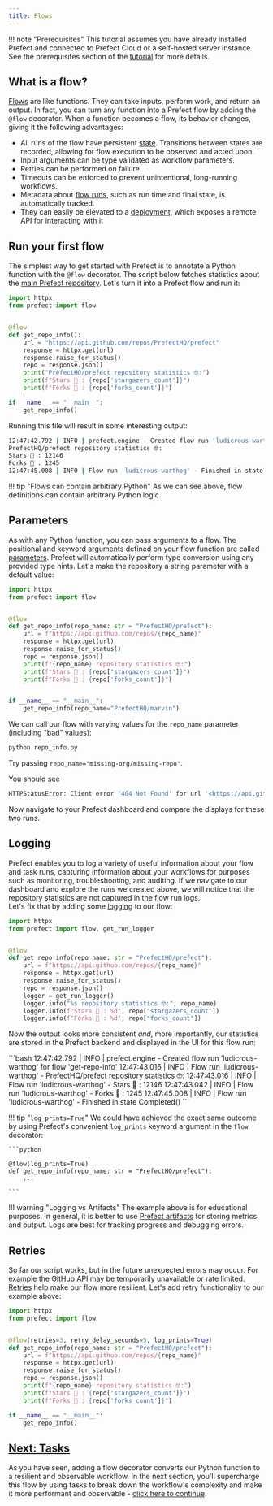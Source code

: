 ```yaml
---
title: Flows
---
```

!!! note "Prerequisites"
    This tutorial assumes you have already installed Prefect and connected to Prefect Cloud or a self-hosted server instance.
    See the prerequisites section of the [tutorial](/2.15.0/tutorial/) for more details.

## What is a flow?

[Flows](/2.15.0/concepts/flows/) are like functions.
They can take inputs, perform work, and return an output.
In fact, you can turn any function into a Prefect flow by adding the `@flow` decorator.
When a function becomes a flow, its behavior changes, giving it the following advantages:

- All runs of the flow have persistent [state](/2.15.0/concepts/states/). Transitions between states are recorded, allowing for flow execution to be observed and acted upon.
- Input arguments can be type validated as workflow parameters.
- Retries can be performed on failure.
- Timeouts can be enforced to prevent unintentional, long-running workflows.
- Metadata about [flow runs](#flow-runs), such as run time and final state, is automatically tracked.
- They can easily be elevated to a [deployment](/2.15.0/concepts/deployments/), which exposes a remote API for interacting with it

## Run your first flow

The simplest way to get started with Prefect is to annotate a Python function with the `@flow` decorator.
The script below fetches statistics about the [main Prefect repository](https://github.com/PrefectHQ/prefect).
Let's turn it into a Prefect flow and run it:

```python title="repo_info.py" hl_lines="2 5"
import httpx
from prefect import flow


@flow
def get_repo_info():
    url = "https://api.github.com/repos/PrefectHQ/prefect"
    response = httpx.get(url)
    response.raise_for_status()
    repo = response.json()
    print("PrefectHQ/prefect repository statistics 🤓:")
    print(f"Stars 🌠 : {repo['stargazers_count']}")
    print(f"Forks 🍴 : {repo['forks_count']}")

if __name__ == "__main__":
    get_repo_info()
```

Running this file will result in some interesting output:

<div class="terminal">

```bash
12:47:42.792 | INFO | prefect.engine - Created flow run 'ludicrous-warthog' for flow 'get-repo-info'
PrefectHQ/prefect repository statistics 🤓:
Stars 🌠 : 12146
Forks 🍴 : 1245
12:47:45.008 | INFO | Flow run 'ludicrous-warthog' - Finished in state Completed()
```

</div>

!!! tip "Flows can contain arbitrary Python"
    As we can see above, flow definitions can contain arbitrary Python logic.

## Parameters

As with any Python function, you can pass arguments to a flow.
The positional and keyword arguments defined on your flow function are called [parameters](/2.15.0/concepts/flows/#parameters).
Prefect will automatically perform type conversion using any provided type hints.
Let's make the repository a string parameter with a default value:

```python hl_lines="6 7 11" title="repo_info.py"
import httpx
from prefect import flow


@flow
def get_repo_info(repo_name: str = "PrefectHQ/prefect"):
    url = f"https://api.github.com/repos/{repo_name}"
    response = httpx.get(url)
    response.raise_for_status()
    repo = response.json()
    print(f"{repo_name} repository statistics 🤓:")
    print(f"Stars 🌠 : {repo['stargazers_count']}")
    print(f"Forks 🍴 : {repo['forks_count']}")


if __name__ == "__main__":
    get_repo_info(repo_name="PrefectHQ/marvin")
```

We can call our flow with varying values for the `repo_name` parameter (including "bad" values):

<div class="terminal">

```bash
python repo_info.py
```

</div>

Try passing `repo_name="missing-org/missing-repo"`.

You should see

<div class="terminal">

```bash
HTTPStatusError: Client error '404 Not Found' for url '<https://api.github.com/repos/missing-org/missing-repo>'

```

</div>

Now navigate to your Prefect dashboard and compare the displays for these two runs.

## Logging

Prefect enables you to log a variety of useful information about your flow and task runs, capturing information about your workflows for purposes such as monitoring, troubleshooting, and auditing.
If we navigate to our dashboard and explore the runs we created above, we will notice that the repository statistics are not captured in the flow run logs.  
Let's fix that by adding some [logging](/2.15.0/concepts/logs) to our flow:

```python hl_lines="2 11-14" title="repo_info.py"
import httpx
from prefect import flow, get_run_logger


@flow
def get_repo_info(repo_name: str = "PrefectHQ/prefect"):
    url = f"https://api.github.com/repos/{repo_name}"
    response = httpx.get(url)
    response.raise_for_status()
    repo = response.json()
    logger = get_run_logger()
    logger.info("%s repository statistics 🤓:", repo_name)
    logger.info(f"Stars 🌠 : %d", repo["stargazers_count"])
    logger.info(f"Forks 🍴 : %d", repo["forks_count"])
```

Now the output looks more consistent _and_, more importantly, our statistics are stored in the Prefect backend and displayed in the UI for this flow run:

<div class="terminal">
```bash
12:47:42.792 | INFO    | prefect.engine - Created flow run 'ludicrous-warthog' for flow 'get-repo-info'
12:47:43.016 | INFO    | Flow run 'ludicrous-warthog' - PrefectHQ/prefect repository statistics 🤓:
12:47:43.016 | INFO    | Flow run 'ludicrous-warthog' - Stars 🌠 : 12146
12:47:43.042 | INFO    | Flow run 'ludicrous-warthog' - Forks 🍴 : 1245
12:47:45.008 | INFO    | Flow run 'ludicrous-warthog' - Finished in state Completed()
```
</div>

!!! tip "`log_prints=True`"
    We could have achieved the exact same outcome by using Prefect's convenient `log_prints` keyword argument in the `flow` decorator:

    ```python

    @flow(log_prints=True)
    def get_repo_info(repo_name: str = "PrefectHQ/prefect"):
        ...

    ```

!!! warning "Logging vs Artifacts"
    The example above is for educational purposes.
    In general, it is better to use [Prefect artifacts](/2.15.0/concepts/artifacts/) for storing metrics and output.
    Logs are best for tracking progress and debugging errors.

## Retries

So far our script works, but in the future unexpected errors may occur.
For example the GitHub API may be temporarily unavailable or rate limited.
[Retries](/2.15.0/concepts/flows/#flow-settings) help make our flow more resilient.
Let's add retry functionality to our example above:

```python hl_lines="5" title="repo_info.py"
import httpx
from prefect import flow


@flow(retries=3, retry_delay_seconds=5, log_prints=True)
def get_repo_info(repo_name: str = "PrefectHQ/prefect"):
    url = f"https://api.github.com/repos/{repo_name}"
    response = httpx.get(url)
    response.raise_for_status()
    repo = response.json()
    print(f"{repo_name} repository statistics 🤓:")
    print(f"Stars 🌠 : {repo['stargazers_count']}")
    print(f"Forks 🍴 : {repo['forks_count']}")

if __name__ == "__main__":
    get_repo_info()
```

## [Next: Tasks](/2.15.0/tutorial/tasks/)

As you have seen, adding a flow decorator converts our Python function to a resilient and observable workflow.
In the next section, you'll supercharge this flow by using tasks to break down the workflow's complexity and make it more performant and observable - [click here to continue](/2.15.0/tutorial/tasks/).
